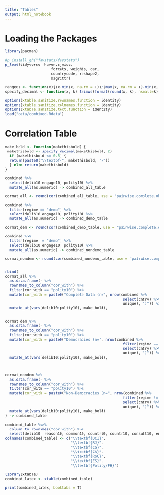 ```yaml
---
title: "Tables"
output: html_notebook
---
```


# Loading the Packages

```r
library(pacman)

#p_install_gh("favstats/favstats")
p_load(tidyverse, haven,sjmisc,
                     forcats, weights, car,
                     countrycode, reshape2, 
                     magrittr)

range01 <- function(x){(x-min(x, na.rm = T))/(max(x, na.rm = T)-min(x, na.rm = T))}
specify_decimal <- function(x, k) trimws(format(round(x, k), nsmall=k))

options(xtable.sanitize.rownames.function = identity)
options(xtable.sanitize.colnames.function = identity)
options(xtable.sanitize.text.function = identity)
load("data/combined.Rdata")


```

# Correlation Table

```r
make_bold <- function(makethisbold) {
 makethisbold <- specify_decimal(makethisbold, 2)
  if (makethisbold <= 0.5) {
  return(paste0("\\textbf{", makethisbold, "}"))
  } else return(makethisbold)
}

combined %>% 
  select(delib10:engage10, polity10) %>% 
  mutate_all(as.numeric) -> combined_all_table

cormat_all <- round(cor(combined_all_table, use = "pairwise.complete.obs"),3)

combined %>% 
  filter(regime == "demo") %>% 
  select(delib10:engage10, polity10) %>% 
  mutate_all(as.numeric) -> combined_demo_table

cormat_dem <- round(cor(combined_demo_table, use = "pairwise.complete.obs"),3)

combined %>% 
  filter(regime != "demo") %>% 
  select(delib10:engage10, polity10) %>% 
  mutate_all(as.numeric) -> combined_nondemo_table

cormat_nondem <- round(cor(combined_nondemo_table, use = "pairwise.complete.obs"),3)


rbind(
cormat_all %>% 
  as.data.frame() %>% 
  rownames_to_column("cor_with") %>% 
  filter(cor_with == "polity10") %>% 
  mutate(cor_with = paste0("Complete Data (n=", nrow(combined %>% 
                                                      select(cntry) %>% 
                                                      unique), ")")) %>% 
  mutate_at(vars(delib10:polity10), make_bold),


cormat_dem %>% 
  as.data.frame() %>% 
  rownames_to_column("cor_with") %>% 
  filter(cor_with == "polity10") %>% 
  mutate(cor_with = paste0("Democracies (n=", nrow(combined %>% 
                                                      filter(regime == "demo") %>% 
                                                      select(cntry) %>% 
                                                      unique), ")")) %>% 
  mutate_at(vars(delib10:polity10), make_bold),



cormat_nondem %>% 
  as.data.frame() %>% 
  rownames_to_column("cor_with") %>% 
  filter(cor_with == "polity10") %>% 
  mutate(cor_with = paste0("Non-Democracies (n=", nrow(combined %>% 
                                                      filter(regime != "demo") %>% 
                                                      select(cntry) %>% 
                                                      unique), ")")) %>% 
  mutate_at(vars(delib10:polity10), make_bold)
) -> combined_table

combined_table %<>% 
  column_to_rownames("cor_with") %>% 
  select(delib10, reason10, common10, countr10, countr10, consult10, engage10, polity10)
colnames(combined_table) <- c("\\textbf{DCI}", 
                              "\\textbf{RJ}", 
                              "\\textbf{CG}", 
                              "\\textbf{CA}", 
                              "\\textbf{RoC}", 
                              "\\textbf{ES}", 
                              "\\textbf{Polity/FH}") 

library(xtable)
combined_latex <- xtable(combined_table)

print(combined_latex, booktabs = T)
```

